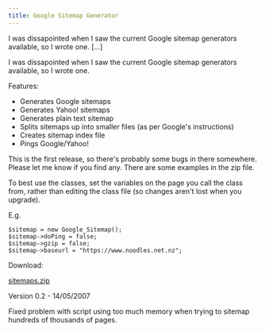 ```yaml
---
title: Google Sitemap Generator
---
```

<p>I was dissapointed when I saw the current Google sitemap generators available, so I wrote one. [&hellip;]</p>


<!--truncate-->
I was dissapointed when I saw the current Google sitemap generators available, so I wrote one.  

Features:
- Generates Google sitemaps
- Generates Yahoo!  sitemaps
- Generates plain text sitemap
- Splits sitemaps up into smaller files (as per Google's instructions)
- Creates sitemap index file
- Pings Google/Yahoo!  

This is the first release, so there's probably some bugs in there somewhere. Please let me know if you find any.  There are some examples in the zip file.  

To best use the classes, set the variables on the page you call the class from, rather than editing the class file (so changes aren't lost when you upgrade).  

E.g.  

```
$sitemap = new Google_Sitemap();
$sitemap->doPing = false;
$sitemap->gzip = false;
$sitemap->baseurl = "https://www.noodles.net.nz";
```

Download:  

[sitemaps.zip](/downloads/sitemaps.zip) 

Version 0.2 - 14/05/2007  

Fixed problem with script using too much memory when trying to sitemap hundreds of thousands of pages.  

